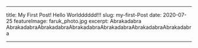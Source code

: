 ---

title: My First Post! Hello Worldddddd!!!
slug: my-first-Post
date: 2020-07-25
featureImage: faruk_photo.jpg
excerpt: Abrakadabra AbrakadabraAbrakadabraAbrakadabraAbrakadabraAbrakadabraAbrakadabra

--- 